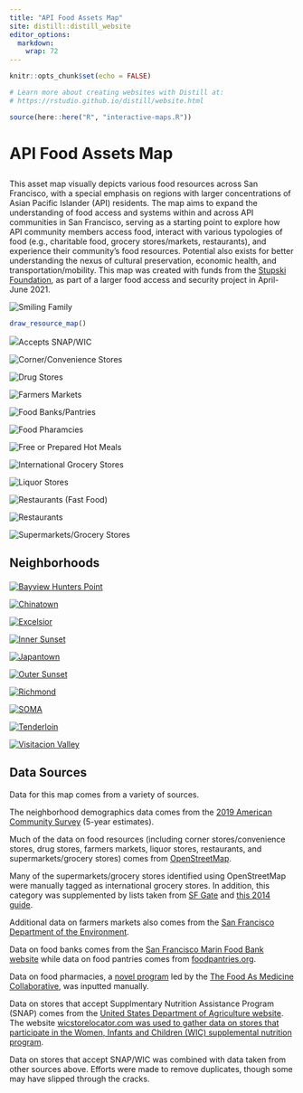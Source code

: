 ```yaml
---
title: "API Food Assets Map"
site: distill::distill_website
editor_options: 
  markdown: 
    wrap: 72
---
```


```r
knitr::opts_chunk$set(echo = FALSE)

# Learn more about creating websites with Distill at:
# https://rstudio.github.io/distill/website.html

```


```r
source(here::here("R", "interactive-maps.R"))
```

::: {.xl:grid .xl:grid-cols-3 .xl:gap-16 .l-screen-inset .mt-24 .xl:mb-16 .xl:mx-64}
::: {.xl:col-span-2}

<h1 class="text-4xl font-bold mb-4">

API Food Assets Map

</h1>

<p>

This asset map visually depicts various food resources across San
Francisco, with a special emphasis on regions with larger concentrations
of Asian Pacific Islander (API) residents. The map aims to expand the
understanding of food access and systems within and across API
communities in San Francisco, serving as a starting point to explore how
API community members access food, interact with various typologies of
food (e.g., charitable food, grocery stores/markets, restaurants), and
experience their community's food resources. Potential also exists for
better understanding the nexus of cultural preservation, economic
health, and transportation/mobility. This map was created with funds
from the <a href="https://stupski.org/">Stupski Foundation</a>, as part
of a larger food access and security project in April-June 2021.

</p>
:::

::: {.xl:col-span-1 .mx-auto}
<img src="assets/family.jpg" alt="Smiling Family" class="rounded-md shadow-md items-center h-full w-full"/>
:::
:::

```r
draw_resource_map()
```

::: {.mx-auto .inline .text-gray-600}
<img src="assets/accepts-snap-wic.svg" class="py-4 pr-2 inline"/>Accepts SNAP/WIC
:::

::: {.sm:grid .sm:grid-cols-2 .xl:grid-cols-4 .sm:gap-4 .md:gap-8 .l-page .my-16}
<div>

<img src="assets/corner-stores-icon-summary.svg" alt="Corner/Convenience Stores"/>

</div>

<div>

<img src="assets/drug-stores-icon-summary.svg" alt="Drug Stores"/>

</div>

<div>

<img src="assets/farmers-market-icon-summary.svg" alt="Farmers Markets"/>

</div>

<div>

<img src="assets/food-banks-pantries-icon-summary.svg" alt="Food Banks/Pantries"/>

</div>

<div>

<img src="assets/food-pharmacy-icon-summary.svg" alt="Food Pharamcies"/>

</div>

<div>

<img src="assets/free-prepared-hot-meals-icon-summary.svg" alt="Free or Prepared Hot Meals"/>

</div>

<div>

<img src="assets/international-grocery-stores-icon-summary.svg" alt="International Grocery Stores"/>

</div>

<div>

<img src="assets/liquor-stores-icon-summary.svg" alt="Liquor Stores"/>

</div>

<div>

<img src="assets/restaurants-fast-food-icon-summary.svg" alt="Restaurants (Fast Food)"/>

</div>

<div>

<img src="assets/restaurants-icon-summary.svg" alt="Restaurants"/>

</div>

<div>

<img src="assets/supermarkets-icon-summary.svg" alt="Supermarkets/Grocery Stores"/>

</div>
:::

::: {.l-screen-inset .my-16}
<h2 class="text-4xl text-center font-bold mb-16">

Neighborhoods

</h2>

::: {.sm:grid .sm:grid-cols-2 .xl:grid-cols-5 .sm:gap-16}
<div>

<a href="bayview-hunters-point.html">
<img src="assets/bayview-hunters-point.svg" alt="Bayview Hunters Point"/>
</a>

</div>

<div>

<a href="chinatown.html">
<img src="assets/chinatown.svg" alt="Chinatown"/> </a>

</div>

<div>

<a href="excelsior.html">
<img src="assets/excelsior.svg" alt="Excelsior"/> </a>

</div>

<div>

<a href="inner-sunset.html">
<img src="assets/inner-sunset.svg" alt="Inner Sunset"/> </a>

</div>

<div>

<a href="japantown.html">
<img src="assets/japantown.svg" alt="Japantown"/> </a>

</div>

<div>

<a href="outer-sunset.html">
<img src="assets/outer-sunset.svg" alt="Outer Sunset"/> </a>

</div>

<div>

<a href="richmond.html"> <img src="assets/richmond.svg" alt="Richmond"/>
</a>

</div>

<div>

<a href="soma.html"> <img src="assets/soma.svg" alt="SOMA"/> </a>

</div>

<div>

<a href="tenderloin.html">
<img src="assets/tenderloin.svg" alt="Tenderloin"/> </a>

</div>

<div>

<a href="visitacion-valley.html">
<img src="assets/visitacion-valley.svg" alt="Visitacion Valley"/> </a>

</div>
:::
:::

::: {.mt-24}
<h2 class="text-4xl font-bold">Data Sources</h2>
:::

Data for this map comes from a variety of sources.

The neighborhood demographics data comes from the [2019 American
Community Survey](https://www.census.gov/programs-surveys/acs) (5-year
estimates).

Much of the data on food resources (including corner stores/convenience
stores, drug stores, farmers markets, liquor stores, restaurants, and
supermarkets/grocery stores) comes from
[OpenStreetMap](https://www.openstreetmap.org/).

Many of the supermarkets/grocery stores identified using OpenStreetMap
were manually tagged as international grocery stores. In addition, this
category was supplemented by lists taken from [SF
Gate](https://www.sfgate.com/food/article/The-Bay-Area-s-best-international-markets-11157138.php#taboola-9)
and [this 2014 guide](https://ss-biggie.livejournal.com/42231.html).

Additional data on farmers markets also comes from the [San Francisco
Department of the
Environment](https://sfenvironment.org/farmers-markets-in-sf).

Data on food banks comes from the [San Francisco Marin Food Bank
website](https://www.sfmfoodbank.org/find-food/) while data on food
pantries comes from
[foodpantries.org](https://www.sfmfoodbank.org/find-food/).

Data on food pharmacies, a [novel
program](https://www.sfproduce.org/food-pharmacy) led by the [The Food
As Medicine
Collaborative](https://www.hellmanfoundation.org/food-as-medicine-collaborative.html),
was inputted manually.

Data on stores that accept Supplmentary Nutrition Assistance Program
(SNAP) comes from the [United States Department of Agriculture
website](https://www.fns.usda.gov/snap/retailer-locator). The website
[wicstorelocator.com was used to gather data on stores that participate
in the Women, Infants and Children (WIC) supplemental nutrition
program](https://www.wicstorelocator.com/ci/ca-san_francisco).

Data on stores that accept SNAP/WIC was combined with data taken from
other sources above. Efforts were made to remove duplicates, though some
may have slipped through the cracks.

